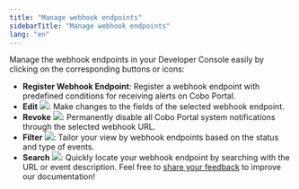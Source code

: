 ```yaml
---
title: "Manage webhook endpoints"
sidebarTitle: "Manage webhook endpoints"
lang: "en"
---
```


Manage the webhook endpoints in your Developer Console easily by clicking on the corresponding buttons or icons:

- **Register Webhook Endpoint**: Register a webhook endpoint with predefined conditions for receiving alerts on Cobo Portal.
- **Edit** <img src="/en/images/developer-console/icon_edit.svg" className="icon"></img>: Make changes to the fields of the selected webhook endpoint.
- **Revoke** <img src="/en/images/developer-console/icon_revoke.svg" className="icon"></img>: Permanently disable all Cobo Portal system notifications through the selected webhook URL.
- **Filter** <img src="/en/images/developer-console/icon_filter.svg" className="icon"></img>: Tailor your view by webhook endpoints based on the status and type of events.
- **Search** <img src="/en/images/developer-console/icon_search.svg" className="icon"></img>: Quickly locate your webhook endpoint by searching with the URL or event description.
<Tip>Feel free to [share your feedback](https://forms.zohopublic.com/cobo/form/DocumentFeedbackForm/formperma/QvLOhxJv1_JMsJ-1dleZ8Itb_7rzN-LtgvsDdxosoVI?referrername=manuals) to improve our documentation!</Tip>